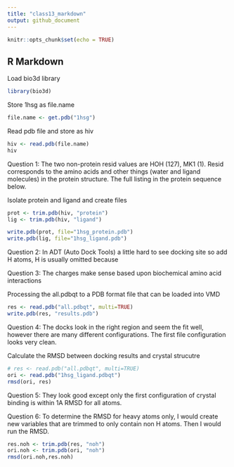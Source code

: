 ```yaml
---
title: "class13_markdown"
output: github_document
---
```


```r
knitr::opts_chunk$set(echo = TRUE)
```

## R Markdown

Load bio3d library
```r
library(bio3d)
```

Store 1hsg as file.name
```r
file.name <- get.pdb("1hsg")
```
Read pdb file and store as hiv
```r
hiv <- read.pdb(file.name)
hiv
```
Question 1: The two non-protein resid values are HOH (127), MK1 (1). Resid corresponds to the amino acids and other things (water and ligand molecules) in the protein structure. The full listing in the protein sequence below.

Isolate protein and ligand and create files
```r
prot <- trim.pdb(hiv, "protein")
lig <- trim.pdb(hiv, "ligand")

write.pdb(prot, file="1hsg_protein.pdb")
write.pdb(lig, file="1hsg_ligand.pdb")
```
 
Question 2:
 In ADT (Auto Dock Tools) a little hard to see docking site so add H atoms, H is usually omitted because 
 
 Question 3: The charges make sense based upon biochemical amino acid interactions
 
 Processing the all.pdbqt to a PDB format file that can be loaded into VMD
```r
res <- read.pdb("all.pdbqt", multi=TRUE)
write.pdb(res, "results.pdb")
```

Question 4:
The docks look in the right region and seem the fit well, however there are many different configurations. The first file configuration looks very clean.

Calculate the RMSD between docking results and crystal strucutre
```r
# res <- read.pdb("all.pdbqt", multi=TRUE)
ori <- read.pdb("1hsg_ligand.pdbqt")
rmsd(ori, res)
```
Question 5: They look good except only the first configuration of crystal binding is within 1A RMSD for all atoms.

Question 6: To determine the RMSD for heavy atoms only, I would create new variables that are trimmed to only contain non H atoms. Then I would run the RMSD.
```r
res.noh <- trim.pdb(res, "noh")
ori.noh <- trim.pdb(ori, "noh")
rmsd(ori.noh,res.noh)
```

